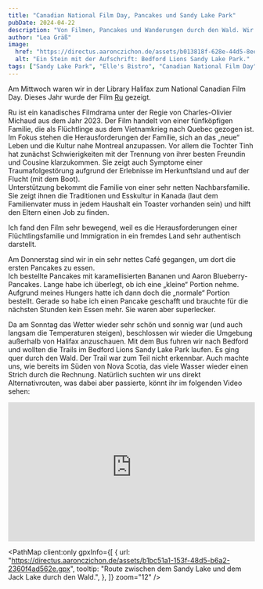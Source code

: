 ```yaml
---
title: "Canadian National Film Day, Pancakes und Sandy Lake Park"
pubDate: 2024-04-22
description: "Von Filmen, Pancakes und Wanderungen durch den Wald. Wir haben wieder einiges erlebt!"
author: "Lea Gräß"
image:
  href: "https://directus.aaronczichon.de/assets/b013818f-628e-44d5-8ee5-8c0932f57b77.jpeg?quality=70&width=1600"
  alt: "Ein Stein mit der Aufschrift: Bedford Lions Sandy Lake Park."
tags: ["Sandy Lake Park", "Elle's Bistro", "Canadian National Film Day", "Ru"]
---
```



<DirectusImage assetId="51862315-1347-4941-883f-70ae409806d0.jpg" />

Am Mittwoch waren wir in der Library Halifax zum National Canadian Film Day. Dieses Jahr wurde der Film [Ru](https://www.imdb.com/title/tt28353291/) gezeigt.

Ru ist ein kanadisches Filmdrama unter der Regie von Charles-Olivier Michaud aus dem Jahr 2023. Der Film handelt von einer fünfköpfigen Familie, die als Flüchtlinge aus dem Vietnamkrieg nach Quebec gezogen ist. Im Fokus stehen die Herausforderungen der Familie, sich an das „neue“ Leben und die Kultur nahe Montreal anzupassen. Vor allem die Tochter Tinh hat zunächst Schwierigkeiten mit der Trennung von ihrer besten Freundin und Cousine klarzukommen. Sie zeigt auch Symptome einer Traumafolgestörung aufgrund der Erlebnisse im Herkunftsland und auf der Flucht (mit dem Boot).  
Unterstützung bekommt die Familie von einer sehr netten Nachbarsfamilie. Sie zeigt ihnen die Traditionen und Esskultur in Kanada (laut dem Familienvater muss in jedem Haushalt ein Toaster vorhanden sein) und hilft den Eltern einen Job zu finden.

Ich fand den Film sehr bewegend, weil es die Herausforderungen einer Flüchtlingsfamilie und Immigration in ein fremdes Land sehr authentisch darstellt.

<DirectusImage assetId="a941ca65-7592-4561-8010-767bb9398a24.jpg" />

Am Donnerstag sind wir in ein sehr nettes Café gegangen, um dort die ersten Pancakes zu essen.  
Ich bestellte Pancakes mit karamellisierten Bananen und Aaron Blueberry-Pancakes. Lange habe ich überlegt, ob ich eine „kleine“ Portion nehme. Aufgrund meines Hungers hatte ich dann doch die „normale“ Portion bestellt. Gerade so habe ich einen Pancake geschafft und brauchte für die nächsten Stunden kein Essen mehr. Sie waren aber superlecker.

<DirectusImage assetId="7f4502a0-58a0-43bb-a570-c524b13cf9af.jpg" />

Da am Sonntag das Wetter wieder sehr schön und sonnig war (und auch langsam die Temperaturen steigen), beschlossen wir wieder die Umgebung außerhalb von Halifax anzuschauen. Mit dem Bus fuhren wir nach Bedford und wollten die Trails im Bedford Lions Sandy Lake Park laufen. Es ging quer durch den Wald. Der Trail war zum Teil nicht erkennbar. Auch machte uns, wie bereits im Süden von Nova Scotia, das viele Wasser wieder einen Strich durch die Rechnung. Natürlich suchten wir uns direkt Alternativrouten, was dabei aber passierte, könnt ihr im folgenden Video sehen:

<div style="position: relative; padding-top: 56.25%;">
  <iframe
    src="https://customer-rnx58v5rm01lsk0m.cloudflarestream.com/8da330e9cf857eeda0e8b6a51c2a6900/iframe?poster=https%3A%2F%2Fcustomer-rnx58v5rm01lsk0m.cloudflarestream.com%2F8da330e9cf857eeda0e8b6a51c2a6900%2Fthumbnails%2Fthumbnail.jpg%3Ftime%3D%26height%3D600"
    loading="lazy"
    style="border: none; position: absolute; top: 0; left: 0; height: 100%; width: 100%;"
    allow="accelerometer; gyroscope; autoplay; encrypted-media; picture-in-picture;"
    allowfullscreen="true"
  ></iframe>
</div>

<PathMap
  client:only
  gpxInfo={[
    {
      url: "https://directus.aaronczichon.de/assets/b1bc51a1-153f-48d5-b6a2-2360f4ad562e.gpx",
      tooltip:
        "Route zwischen dem Sandy Lake und dem Jack Lake durch den Wald.",
    },
  ]}
  zoom="12"
/>
<br />
